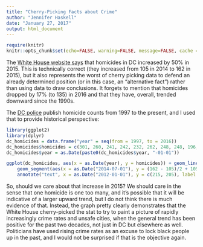 ```yaml
---
title: "Cherry-Picking Facts about Crime"
author: "Jennifer Haskell"
date: "January 27, 2017"
output: html_document
---
```


```r
require(knitr)
knitr::opts_chunk$set(echo=FALSE, warning=FALSE, message=FALSE, cache = F)
```

The [White House website says](https://www.whitehouse.gov/law-enforcement-community) that homicides in DC increased by 50% in 2015. This is technically correct (they increased from 105 in 2014 to 162 in 2015), but it also represents the worst of cherry picking data to defend an already determined position (or in this case, an "alternative fact") rather than using data to draw conclusions. It forgets to mention that homicides dropped by 17% (to 135) in 2016 and that they have, overall, trended downward since the 1990s.

The [DC police](https://mpdc.dc.gov/page/district-crime-data-glance) publish homicide counts from 1997 to the present, and I used that to provide historical perspective: 

```r
library(ggplot2)
library(dplyr)
dc_homicides = data.frame("year" = seq(from = 1997, to = 2016))
dc_homicides$homicides = c(301, 260, 241, 242, 232, 262, 248, 248, 196, 169, 181, 186, 144, 132, 108, 88, 104, 105, 162, 135)
dc_homicides$year = as.Date(paste0(dc_homicides$year, "-01-01"))

ggplot(dc_homicides, aes(x = as.Date(year), y = homicides)) + geom_line(colour = "red") + scale_x_date() + ylab("Homicides") + xlab("") + theme_bw() + theme(panel.border = element_blank(), panel.background = element_blank(), axis.title = element_text(size = 8), legend.title = element_blank()) +
    geom_segment(aes(x = as.Date("2014-07-01"), y = (162 - 105)/2 + 105, xend = as.Date("2013-07-01"), yend =200)) +
    annotate("text", x = as.Date("2012-01-01"), y = c(215, 205), label = c("Should we care about","this increase?")) + ggtitle("Homicides in DC")
```

So, should we care about that increase in 2015? We should care in the sense that one homicide is one too many, and it's possible that it will be indicative of a larger upward trend, but I do not think there is much evidence of that. Instead, the graph pretty clearly demonstrates that the White House cherry-picked the stat to try to paint a picture of rapidly increasingly crime rates and unsafe cities, when the general trend has been positive for the past two decades, not just in DC but elsewhere as well. Politicians have used rising crime rates as an excuse to lock black people up in the past, and I would not be surprised if that is the objective again. 
